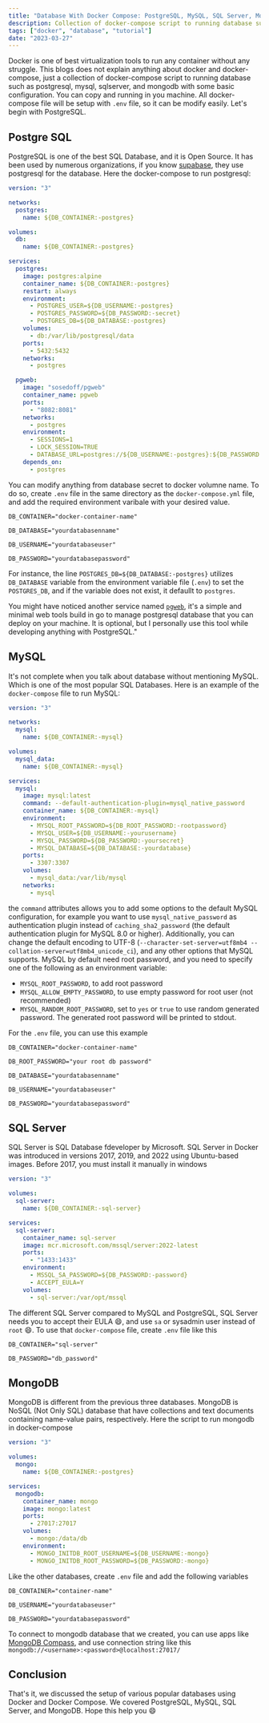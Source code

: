 ```yaml
---
title: "Database With Docker Compose: PostgreSQL, MySQL, SQL Server, Mongo"
description: Collection of docker-compose script to running database such as postgresql, mysql, sqlserver, and mongodb, with some DBMS
tags: ["docker", "database", "tutorial"]
date: "2023-03-27"
---
```


Docker is one of best virtualization tools to run any container without any struggle. This blogs does not explain anything about docker and docker-compose, just a collection of docker-compose script to running database such as postgresql, mysql, sqlserver, and mongodb with some basic configuration. You can copy and running in you machine. All docker-compose file will be setup with `.env` file, so it can be modify easily. Let's begin with PostgreSQL.

## Postgre SQL

PostgreSQL is one of the best SQL Database, and it is Open Source. It has been used by numerous organizations, if you know [supabase](https://supabase.com/), they use postgresql for the database. Here the docker-compose to run postgresql:

```yaml
version: "3"

networks:
  postgres:
    name: ${DB_CONTAINER:-postgres}

volumes:
  db:
    name: ${DB_CONTAINER:-postgres}

services:
  postgres:
    image: postgres:alpine
    container_name: ${DB_CONTAINER:-postgres}
    restart: always
    environment:
      - POSTGRES_USER=${DB_USERNAME:-postgres}
      - POSTGRES_PASSWORD=${DB_PASSWORD:-secret}
      - POSTGRES_DB=${DB_DATABASE:-postgres}
    volumes:
      - db:/var/lib/postgresql/data
    ports:
      - 5432:5432
    networks:
      - postgres

  pgweb:
    image: "sosedoff/pgweb"
    container_name: pgweb
    ports:
      - "8082:8081"
    networks:
      - postgres
    environment:
      - SESSIONS=1
      - LOCK_SESSION=TRUE
      - DATABASE_URL=postgres://${DB_USERNAME:-postgres}:${DB_PASSWORD:-secret}@${DB_CONTAINER:-postgres}:5432/${DB_DATABASE:-postgres}?sslmode=disable
    depends_on:
      - postgres
```

You can modify anything from database secret to docker volumne name. To do so, create `.env` file in the same directory as the `docker-compose.yml` file, and add the required environment varibale with your desired value.

```
DB_CONTAINER="docker-container-name"

DB_DATABASE="yourdatabasenname"

DB_USERNAME="yourdatabaseuser"

DB_PASSWORD="yourdatabasepassword"
```

For instance, the line `POSTGRES_DB=${DB_DATABASE:-postgres}` utilizes `DB_DATABASE` variable from the environment variable file (`.env`) to set the `POSTGRES_DB`, and if the variable does not exist, it defaullt to `postgres`.

You might have noticed another service named [`pgweb`](http://sosedoff.github.io/pgweb/), it's a simple and minimal web tools build in go to manage postgresql database that you can deploy on your machine. It is optional, but I personally use this tool while developing anything with PostgreSQL."

## MySQL

It's not complete when you talk about database without mentioning MySQL. Which is one of the most popular SQL Databases. Here is an example of the `docker-compose` file to run MySQL:

```yaml
version: "3"

networks:
  mysql:
    name: ${DB_CONTAINER:-mysql}

volumes:
  mysql_data:
    name: ${DB_CONTAINER:-mysql}

services:
  mysql:
    image: mysql:latest
    command: --default-authentication-plugin=mysql_native_password
    container_name: ${DB_CONTAINER:-mysql}
    environment:
      - MYSQL_ROOT_PASSWORD=${DB_ROOT_PASSWORD:-rootpassword}
      - MYSQL_USER=${DB_USERNAME:-yourusername}
      - MYSQL_PASSWORD=${DB_PASSWORD:-yoursecret}
      - MYSQL_DATABASE=${DB_DATABASE:-yourdatabase}
    ports:
      - 3307:3307
    volumes:
      - mysql_data:/var/lib/mysql
    networks:
      - mysql
```

the `command` attributes allows you to add some options to the default MySQL configuration, for example you want to use `mysql_native_password` as authentication plugin instead of `caching_sha2_password` (the default authentication plugin for MySQL 8.0 or higher). Additionally, you can change the default encoding to UTF-8 (`--character-set-server=utf8mb4 --collation-server=utf8mb4_unicode_ci`), and any other options that MySQL supports. MySQL by default need root password, and you need to specify one of the following as an environment variable:

- `MYSQL_ROOT_PASSWORD`, to add root password
- `MYSQL_ALLOW_EMPTY_PASSWORD`, to use empty password for root user (not recommended)
- `MYSQL_RANDOM_ROOT_PASSWORD`, set to `yes` or `true` to use random generated password. The generated root password will be printed to stdout.

For the `.env` file, you can use this example

```
DB_CONTAINER="docker-container-name"

DB_ROOT_PASSWORD="your root db password"

DB_DATABASE="yourdatabasenname"

DB_USERNAME="yourdatabaseuser"

DB_PASSWORD="yourdatabasepassword"
```

## SQL Server

SQL Server is SQL Database fdeveloper by Microsoft. SQL Server in Docker was introduced in versions 2017, 2019, and 2022 using Ubuntu-based images. Before 2017, you must install it manually in windows

```yaml
version: "3"

volumes:
  sql-server:
    name: ${DB_CONTAINER:-sql-server}

services:
  sql-server:
    container_name: sql-server
    image: mcr.microsoft.com/mssql/server:2022-latest
    ports:
      - "1433:1433"
    environment:
      - MSSQL_SA_PASSWORD=${DB_PASSWORD:-password}
      - ACCEPT_EULA=Y
    volumes:
      - sql-server:/var/opt/mssql
```

The different SQL Server compared to MySQL and PostgreSQL, SQL Server needs you to accept their EULA 😄, and use `sa` or sysadmin user instead of `root` 😄. To use that `docker-compose` file, create `.env` file like this

```
DB_CONTAINER="sql-server"

DB_PASSWORD="db_password"
```

## MongoDB

MongoDB is different from the previous three databases. MongoDB is NoSQL (Not Only SQL) database that have collections and text documents containing name-value pairs, respectively. Here the script to run mongodb in docker-compose

```yaml
version: "3"

volumes:
  mongo:
    name: ${DB_CONTAINER:-postgres}

services:
  mongodb:
    container_name: mongo
    image: mongo:latest
    ports:
      - 27017:27017
    volumes:
      - mongo:/data/db
    environment:
      - MONGO_INITDB_ROOT_USERNAME=${DB_USERNAME:-mongo}
      - MONGO_INITDB_ROOT_PASSWORD=${DB_PASSWORD:-mongo}
```

Like the other databases, create `.env` file and add the following variables

```
DB_CONTAINER="container-name"

DB_USERNAME="yourdatabaseuser"

DB_PASSWORD="yourdatabasepassword"
```

To connect to mongodb database that we created, you can use apps like [MongoDB Compass](https://www.mongodb.com/products/compass), and use connection string like this `mongodb://<username>:<password>@localhost:27017/`

## Conclusion

That's it, we discussed the setup of various popular databases using Docker and Docker Compose. We covered PostgreSQL, MySQL, SQL Server, and MongoDB. Hope this help you 😄
